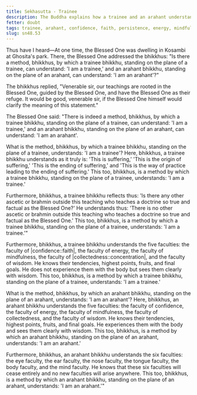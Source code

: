 ```yaml
---
title: Sekhasutta - Trainee
description: The Buddha explains how a trainee and an arahant understand their respective attainments.
fetter: doubt
tags: trainee, arahant, confidence, faith, persistence, energy, mindfulness, collectedness, concentration, six faculties, wisdom, sn, sn48
slug: sn48.53
---
```


Thus have I heard—At one time, the Blessed One was dwelling in Kosambi at Ghosita's park. There, the Blessed One addressed the bhikkhus: "Is there a method, bhikkhus, by which a trainee bhikkhu, standing on the plane of a trainee, can understand: 'I am a trainee,' and an arahant bhikkhu, standing on the plane of an arahant, can understand: 'I am an arahant'?"

The bhikkhus replied, "Venerable sir, our teachings are rooted in the Blessed One, guided by the Blessed One, and have the Blessed One as their refuge. It would be good, venerable sir, if the Blessed One himself would clarify the meaning of this statement."

The Blessed One said: "There is indeed a method, bhikkhus, by which a trainee bhikkhu, standing on the plane of a trainee, can understand: 'I am a trainee,' and an arahant bhikkhu, standing on the plane of an arahant, can understand: 'I am an arahant'.

What is the method, bhikkhus, by which a trainee bhikkhu, standing on the plane of a trainee, understands: 'I am a trainee'? Here, bhikkhus, a trainee bhikkhu understands as it truly is: 'This is suffering,' 'This is the origin of suffering,' 'This is the ending of suffering,' and 'This is the way of practice leading to the ending of suffering.' This too, bhikkhus, is a method by which a trainee bhikkhu, standing on the plane of a trainee, understands: 'I am a trainee.'

Furthermore, bhikkhus, a trainee bhikkhu reflects thus: 'Is there any other ascetic or brahmin outside this teaching who teaches a doctrine so true and factual as the Blessed One?' He understands thus: 'There is no other ascetic or brahmin outside this teaching who teaches a doctrine so true and factual as the Blessed One.' This too, bhikkhus, is a method by which a trainee bhikkhu, standing on the plane of a trainee, understands: 'I am a trainee.'"

Furthermore, bhikkhus, a trainee bhikkhu understands the five faculties: the faculty of |confidence::faith|, the faculty of energy, the faculty of mindfulness, the faculty of |collectedness::concentration|, and the faculty of wisdom. He knows their tendencies, highest points, fruits, and final goals. He does not experience them with the body but sees them clearly with wisdom. This too, bhikkhus, is a method by which a trainee bhikkhu, standing on the plane of a trainee, understands: 'I am a trainee.'

What is the method, bhikkhus, by which an arahant bhikkhu, standing on the plane of an arahant, understands: 'I am an arahant'? Here, bhikkhus, an arahant bhikkhu understands the five faculties: the faculty of confidence, the faculty of energy, the faculty of mindfulness, the faculty of collectedness, and the faculty of wisdom. He knows their tendencies, highest points, fruits, and final goals. He experiences them with the body and sees them clearly with wisdom. This too, bhikkhus, is a method by which an arahant bhikkhu, standing on the plane of an arahant, understands: 'I am an arahant.'

Furthermore, bhikkhus, an arahant bhikkhu understands the six faculties: the eye faculty, the ear faculty, the nose faculty, the tongue faculty, the body faculty, and the mind faculty. He knows that these six faculties will cease entirely and no new faculties will arise anywhere. This too, bhikkhus, is a method by which an arahant bhikkhu, standing on the plane of an arahant, understands: 'I am an arahant.'"